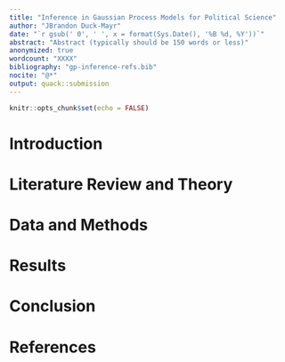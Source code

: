 ```yaml
---
title: "Inference in Gaussian Process Models for Political Science"
author: "JBrandon Duck-Mayr"
date: "`r gsub(' 0', ' ', x = format(Sys.Date(), '%B %d, %Y'))`"
abstract: "Abstract (typically should be 150 words or less)"
anonymized: true
wordcount: "XXXX"
bibliography: "gp-inference-refs.bib"
nocite: "@*"
output: quack::submission
---
```


```r
knitr::opts_chunk$set(echo = FALSE)
```

# Introduction

# Literature Review and Theory

# Data and Methods

# Results

# Conclusion

# References
